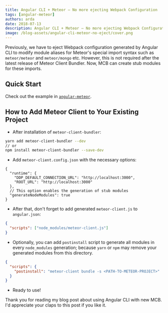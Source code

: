 ```yaml
---
title: Angular CLI + Meteor — No more ejecting Webpack Configuration
tags: [angular-meteor]
authors: arda
date: 2018-07-13
description: Angular CLI + Meteor — No more ejecting Webpack Configuration
image: /blog-assets/angular-cli-meteor-no-eject/cover.png
---
```


Previously, we have to eject Webpack configuration generated by Angular CLI to modify module aliases for Meteor's special import syntax such as `meteor/meteor` and `meteor/mongo` etc.
However, this is not required after the latest release of Meteor Client Bundler. Now, MCB can create stub modules for these imports.

## Quick Start

Check out the example in [`angular-meteor`](https://github.com/Urigo/angular-meteor/tree/master/examples/AngularCLI).

## How to Add Meteor Client to Your Existing Project

- After installation of `meteor-client-bundler`:

```sh
yarn add meteor-client-bundler --dev
// or
npm install meteor-client-bundler --save-dev
```

- Add `meteor-client.config.json` with the necessary options:

```jsonc filename="meteor-client.config.json"
{
  "runtime": {
    "DDP_DEFAULT_CONNECTION_URL": "http://localhost:3000",
    "ROOT_URL": "http://localhost:3000"
  },
  // This option enables the generation of stub modules
  "generateNodeModules": true
}
```

- After that, don't forget to add generated `meteor-client.js` to `angular.json`:

```json
{
  "scripts": ["node_modules/meteor-client.js"]
}
```

- Optionally, you can add `postinstall` script to generate all modules in every `node_modules` generation; because `yarn` or `npm` may remove your generated modules from this directory.

```json filename="package.json"
{
  "scripts": {
    "postinstall": "meteor-client bundle -s <PATH-TO-METEOR-PROJECT>"
  }
}
```

- Ready to use!

Thank you for reading my blog post about using Angular CLI with new MCB. I'd appreciate your claps to this post if you like it.
